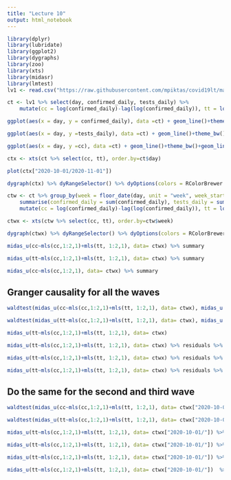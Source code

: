 ```yaml
---
title: "Lecture 10"
output: html_notebook
---
```



```r
library(dplyr)
library(lubridate)
library(ggplot2)
library(dygraphs)
library(zoo)
library(xts)
library(midasr)
library(lmtest)
lv1 <- read.csv("https://raw.githubusercontent.com/mpiktas/covid19lt/master/data/lt-covid19-country.csv") %>% mutate(day = ymd(day))
```

```r
ct <- lv1 %>% select(day, confirmed_daily, tests_daily) %>% 
    mutate(cc = log(confirmed_daily)-lag(log(confirmed_daily)), tt = log(tests_daily)-lag(log(tests_daily)))
```


```r
ggplot(aes(x = day, y = confirmed_daily), data =ct) + geom_line()+theme_bw()
```
```r
ggplot(aes(x = day, y =tests_daily), data =ct) + geom_line()+theme_bw()
```

```r
ggplot(aes(x = day, y =cc), data =ct) + geom_line()+theme_bw()+geom_line(aes(y = tt), colour="red")
```
```r
ctx <- xts(ct %>% select(cc, tt), order.by=ct$day)

```

```r
plot(ctx["2020-10-01/2020-11-01"])
```

```r
dygraph(ctx) %>% dyRangeSelector() %>% dyOptions(colors = RColorBrewer::brewer.pal(3, "Set1")[c(1,2)])
```

```r
ctw <- ct %>% group_by(week = floor_date(day, unit = "week", week_start = 1)) %>% 
    summarise(confirmed_daily = sum(confirmed_daily), tests_daily = sum(tests_daily)) %>% 
    mutate(cc = log(confirmed_daily)-lag(log(confirmed_daily)), tt = log(tests_daily)-lag(log(tests_daily)))

ctwx <- xts(ctw %>% select(cc, tt), order.by=ctw$week)
```

```r
dygraph(ctwx) %>% dyRangeSelector() %>% dyOptions(colors = RColorBrewer::brewer.pal(3, "Set1")[c(1,2)])
```

```r
midas_u(cc~mls(cc,1:2,1)+mls(tt, 1:2,1), data= ctwx) %>% summary
```

```r
midas_u(tt~mls(cc,1:2,1)+mls(tt, 1:2,1), data= ctwx) %>% summary
```

```r
midas_u(cc~mls(cc,1:2,1), data= ctwx) %>% summary
```

## Granger causality for all the waves

```r
waldtest(midas_u(cc~mls(cc,1:2,1)+mls(tt, 1:2,1), data= ctwx), midas_u(cc~mls(cc,1:2,1), data= ctwx), test = "Chisq")
```


```r
waldtest(midas_u(tt~mls(cc,1:2,1)+mls(tt, 1:2,1), data= ctwx), midas_u(tt~mls(tt,1:2,1), data= ctwx), test = "Chisq")
```

```r
midas_u(tt~mls(cc,1:2,1)+mls(tt, 1:2,1), data= ctwx)
```

```r
midas_u(tt~mls(cc,1:2,1)+mls(tt, 1:2,1), data= ctwx) %>% residuals %>% plot
```


```r
midas_u(tt~mls(cc,1:2,1)+mls(tt, 1:2,1), data= ctwx) %>% residuals %>% Box.test(lag=4)
```

```r
midas_u(tt~mls(cc,1:2,1)+mls(tt, 1:2,1), data= ctwx) %>% residuals %>% acf %>% plot
```

## Do the same for the second and third wave
```r
waldtest(midas_u(cc~mls(cc,1:2,1)+mls(tt, 1:2,1), data= ctwx["2020-10-01/"]), midas_u(cc~mls(cc,1:2,1), data= ctwx["2020-10-01/"]), vcov= vcovHC(midas_u(cc~mls(cc,1:2,1)+mls(tt, 1:2,1), data= ctwx["2020-10-01/"])), test = "Chisq")
```


```r
waldtest(midas_u(tt~mls(cc,1:2,1)+mls(tt, 1:2,1), data= ctwx["2020-10-01/"]), midas_u(tt~mls(tt,1:2,1), data= ctwx["2020-10-01/"]), vcov=vcovHC(midas_u(tt~mls(cc,1:2,1)+mls(tt, 1:2,1), data= ctwx["2020-10-01/"])),test = "Chisq")
```

```r
midas_u(tt~mls(cc,1:2,1)+mls(tt, 1:2,1), data= ctwx["2020-10-01/"]) %>% residuals %>% plot
```


```r
midas_u(tt~mls(cc,1:2,1)+mls(tt, 1:2,1), data= ctwx["2020-10-01/"]) %>% residuals %>% Box.test(lag=4)
```

```r
midas_u(tt~mls(cc,1:2,1)+mls(tt, 1:2,1), data= ctwx["2020-10-01/"]) %>% residuals %>% acf %>% plot
```
```r
midas_u(tt~mls(cc,1:2,1)+mls(tt, 1:2,1), data= ctwx["2020-10-01/"])  %>% summary
```